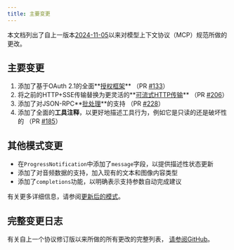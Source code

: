 ```yaml
---
title: 主要变更
---
```


本文档列出了自上一版本[2024-11-05](/specification/2024-11-05)以来对模型上下文协议（MCP）规范所做的更改。

## 主要变更

1. 添加了基于OAuth 2.1的全面**[授权框架](/specification/2025-03-26/basic/authorization)**
   （PR [#133](https://github.com/modelcontextprotocol/specification/pull/133)）
1. 将之前的HTTP+SSE传输替换为更灵活的**[可流式HTTP传输](/specification/2025-03-26/basic/transports#streamable-http)**
   （PR [#206](https://github.com/modelcontextprotocol/specification/pull/206)）
1. 添加了对JSON-RPC**[批处理](https://www.jsonrpc.org/specification#batch)**的支持
   （PR [#228](https://github.com/modelcontextprotocol/specification/pull/228)）
1. 添加了全面的**工具注释**，以更好地描述工具行为，例如它是只读的还是破坏性的
   （PR [#185](https://github.com/modelcontextprotocol/specification/pull/185)）

## 其他模式变更

- 在`ProgressNotification`中添加了`message`字段，以提供描述性状态更新
- 添加了对音频数据的支持，加入现有的文本和图像内容类型
- 添加了`completions`功能，以明确表示支持参数自动完成建议

有关更多详细信息，请参阅[更新后的模式](http://github.com/modelcontextprotocol/specification/tree/main/schema/2025-03-26/schema.ts)。

## 完整变更日志

有关自上一个协议修订版以来所做的所有更改的完整列表，
[请参阅GitHub](https://github.com/modelcontextprotocol/specification/compare/2024-11-05...2025-03-26)。
